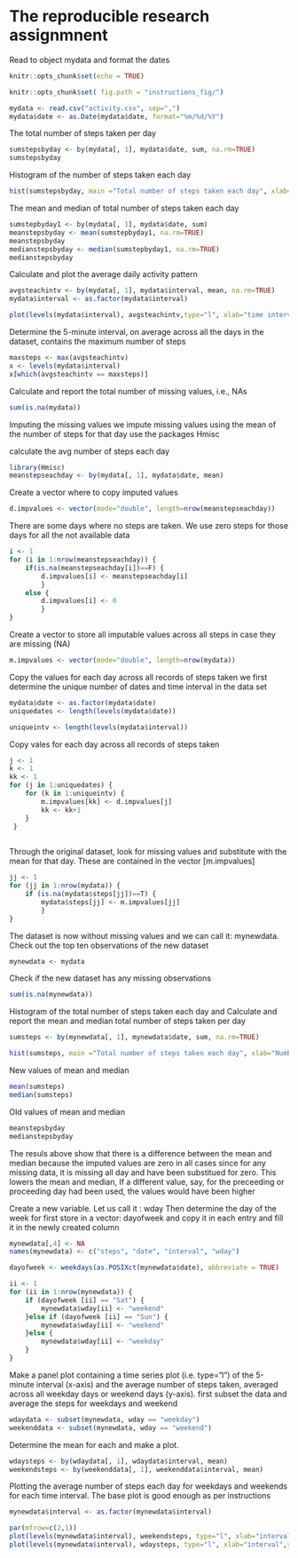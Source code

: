 The reproducible research assignmnent
=====================================
Read to object mydata and format the dates

```{r setup, include=FALSE}
knitr::opts_chunk$set(echo = TRUE)

knitr::opts_chunk$set( fig.path = "instructions_fig/")
```
    
```{r reading data, echo = TRUE}
mydata <- read.csv("activity.csv", sep=",")
mydata$date <- as.Date(mydata$date, format="%m/%d/%Y")

```

The total number of steps taken per day

```{r, echo=TRUE}
sumstepsbyday <- by(mydata[, 1], mydata$date, sum, na.rm=TRUE)
sumstepsbyday
```

Histogram of the number of steps taken each day

```{r, P1.png, echo=TRUE}
hist(sumstepsbyday, main ="Total number of steps taken each day", xlab="Number of steps", ylab="Frequency", breaks=10)
```

The mean and median of total number of steps taken each day

```{r mean and median, echo=TRUE}

sumstepbyday1 <- by(mydata[, 1], mydata$date, sum)
meanstepsbyday <- mean(sumstepbyday1, na.rm=TRUE)
meanstepsbyday 
medianstepsbyday <- median(sumstepbyday1, na.rm=TRUE)
medianstepsbyday

```

Calculate and plot the average daily activity pattern

```{r avg daily pattern activity, echo=TRUE}

avgsteachintv <- by(mydata[, 1], mydata$interval, mean, na.rm=TRUE)
mydata$interval <- as.factor(mydata$interval)
```
```{r, P2.png, echo=T}
plot(levels(mydata$interval), avgsteachintv,type="l", xlab="time interval", ylab="average no of steps each inverval")

```

Determine the 5-minute interval, on average across all the days in the dataset, contains the maximum number of steps

```{r the interval with the max number of steps, echo=TRUE}

maxsteps <- max(avgsteachintv)
x <- levels(mydata$interval)
x[which(avgsteachintv == maxsteps)]
```

Calculate and report the total number of missing values, i.e., NAs

```{r, echo=TRUE}
sum(is.na(mydata))
```


Imputing the missing values
we impute missing values using the mean of the number of steps for that day
use the packages Hmisc


calculate the avg number of steps each day

```{r there are 61 days, echo=TRUE}

library(Hmisc)
meanstepseachday <- by(mydata[, 1], mydata$date, mean)
```

Create a vector where to copy imputed values

```{r, echo=TRUE}

d.impvalues <- vector(mode="double", length=nrow(meanstepseachday))

```

There are some days where no steps are taken. We use zero steps for those days for all the not available data

```{r, echo=TRUE}
i <- 1
for (i in 1:nrow(meanstepseachday)) {
	if(is.na(meanstepseachday[i])==F) {
		d.impvalues[i] <- meanstepseachday[i] 
		}
	else {
		d.impvalues[i] <- 0
		}
}
```

Create a vector to store all imputable values across all steps in case they are missing (NA)

```{r, echo=TRUE}
m.impvalues <- vector(mode="double", length=nrow(mydata))

```

Copy the values for each day across all records of steps taken
we first determine the unique number of dates and time interval in the data set

```{r, echo=TRUE}

mydata$date <- as.factor(mydata$date)
uniquedates <- length(levels(mydata$date))

uniqueintv <- length(levels(mydata$interval))
```

Copy vales for each day across all records of steps taken

```{r, echo=TRUE}
j <- 1
k <- 1
kk <- 1
for (j in 1:uniquedates) {
	for (k in 1:uniqueintv) {
		m.impvalues[kk] <- d.impvalues[j]
		kk <- kk+1
	}
 }
 
```

Through the original dataset, look for missing values and substitute with the mean for that day. These are contained in the vector [m.impvalues]

```{r, echo=TRUE}

jj <- 1
for (jj in 1:nrow(mydata)) {
	if (is.na(mydata$steps[jj])==T) {
		mydata$steps[jj] <- m.impvalues[jj]
		}
}
```

The dataset is now without missing values and we can call it: mynewdata. Check out the top ten observations of the new dataset

```{r, echo=TRUE}
mynewdata <- mydata


```

Check if the new dataset has any missing observations

```{r, echo=TRUE}
sum(is.na(mynewdata))
```

Histogram of the total number of steps taken each day and Calculate and report the mean and median total number of steps taken per day


```{r the total number of steps each day and histogram of it, echo=TRUE}
sumsteps <- by(mynewdata[, 1], mynewdata$date, sum, na.rm=TRUE)
```
```{r, P3.png, echo=TRUE}
hist(sumsteps, main ="Total number of steps taken each day", xlab="Number of steps", ylab="Frequency", breaks=10)
```

New values of mean and median

```{r, echo=TRUE}
mean(sumsteps)
median(sumsteps)

```

Old values of mean and median

```{r, echo=TRUE}
meanstepsbyday
medianstepsbyday

```

The resuls above show that there is a difference between the mean and median because the imputed values are zero in all cases since for any missing data, it is missing all day and have been substitued for zero. This lowers the mean and median, If a different value, say, for the preceeding or proceeding day had been used, the values would have been higher


Create a new variable. Let us call it : wday
Then determine the day of the week for 
first store in a vector: dayofweek and copy it in
each entry and fill it in the newly created column

```{r the new variable is created in the object mynewdata and called: wday, echo=TRUE}
mynewdata[,4] <- NA
names(mynewdata) <- c("steps", "date", "interval", "wday")

dayofweek <- weekdays(as.POSIXct(mynewdata$date), abbreviate = TRUE)

ii <- 1
for (ii in 1:nrow(mynewdata)) {
	if (dayofweek [ii] == "Sat") {
		mynewdata$wday[ii] <- "weekend"
	}else if (dayofweek [ii] == "Sun") {
		mynewdata$wday[ii] <- "weekend"
	}else {
		mynewdata$wday[ii] <- "weekday"
	}
}

```


Make a panel plot containing a time series plot (i.e. type="l") of the 5-minute interval (x-axis) and the average number of steps taken, averaged across all weekday days or weekend days (y-axis). 
first subset the data and average the steps for weekdays and weekend

```{r, echo=TRUE}

wdaydata <- subset(mynewdata, wday == "weekday")
weekenddata <- subset(mynewdata, wday == "weekend")
```

Determine the mean for each and make a plot. 

```{r, echo=TRUE}
wdaysteps <- by(wdaydata[, 1], wdaydata$interval, mean)
weekendsteps <- by(weekenddata[, 1], weekenddata$interval, mean)
```

Plotting the average number of steps each day for weekdays and weekends for each time interval. The base plot is good enough as per instructions

```{r, echo=TRUE}

mynewdata$interval <- as.factor(mynewdata$interval)
```
```{r, P4.png, echo=TRUE}
par(mfrow=c(2,1))
plot(levels(mynewdata$interval), weekendsteps, type="l", xlab="interval",ylab="daily avg no of steps",main="weekend",col="blue")
plot(levels(mynewdata$interval), wdaysteps, type="l", xlab="interval",ylab="daily avg no of steps",main="weekday",col="blue")

```
